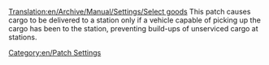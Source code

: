 [[Translation:en/Archive/Manual/Settings/Select goods]]
This patch causes cargo to be delivered to a station only if a vehicle capable of picking up the cargo has been to the station, preventing build-ups of unserviced cargo at stations.

[[Category:en/Patch Settings]]